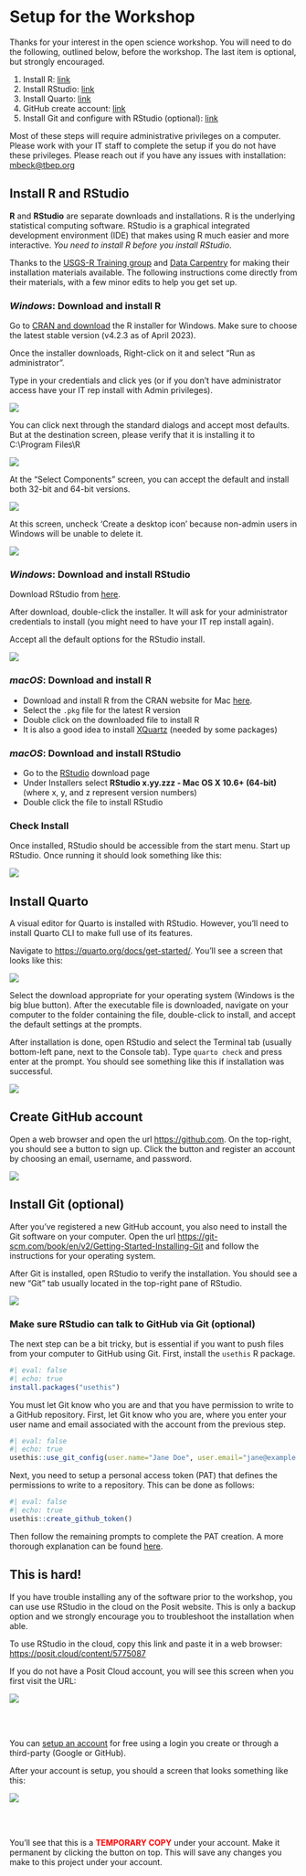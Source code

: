 # Setup for the Workshop {#setup}

Thanks for your interest in the open science workshop. You will need to do the following, outlined below, before the workshop.  The last item is optional, but strongly encouraged. 

1. Install R: [link](https://cran.r-project.org/bin/windows/base/){target="_blank"}
1. Install RStudio: [link](https://posit.co/download/rstudio-desktop/){target="_blank"}
1. Install Quarto: [link](https://quarto.org/docs/get-started/){target="_blank"}
1. GitHub create account: [link](https://github.com){target="_blank"}
1. Install Git and configure with RStudio (optional): [link](https://git-scm.com/book/en/v2/Getting-Started-Installing-Git){target="_blank"}

Most of these steps will require administrative privileges on a computer.  Please work with your IT staff to complete the setup if you do not have these privileges. 
Please reach out if you have any issues with installation: [mbeck@tbep.org](mailto:mbeck@tbep.org)

## Install R and RStudio

**R** and **RStudio** are separate downloads and installations. R is the underlying statistical computing software. RStudio is a graphical integrated development environment (IDE) that makes using R much easier and more interactive. *You need to install R before you install RStudio*.

Thanks to the [USGS-R Training group](https://owi.usgs.gov/R/training.html) and [Data Carpentry](https://datacarpentry.org/R-ecology-lesson/index.html) for making their installation materials available. The following instructions come directly from their materials, with a few minor edits to help you get set up.

### *Windows*: Download and install R

Go to [CRAN and download](https://cran.rstudio.com/bin/windows/base/){target="_blank"} the R installer for Windows. Make sure to choose the latest stable version (v4.2.3 as of April 2023).

Once the installer downloads, Right-click on it and select "Run as administrator".

Type in your credentials and click yes (or if you don't have administrator access have your IT rep install with Admin privileges).

![](img/install_open_as_admin.png)

You can click next through the standard dialogs and accept most defaults. But at the destination screen, please verify that it is installing it to C:\\Program Files\\R

![](img/install_destination.png)

At the "Select Components" screen, you can accept the default and install both 32-bit and 64-bit versions.

![](img/install_arch_window.png)

At this screen, uncheck 'Create a desktop icon' because non-admin users in Windows will be unable to delete it.

![](img/install_tasks.png)

### *Windows*: Download and install RStudio

Download RStudio from [here](https://www.rstudio.com/products/rstudio/download/#download){target="_blank"}.

After download, double-click the installer. It will ask for your administrator credentials to install (you might need to have your IT rep install again).

Accept all the default options for the RStudio install.

![](img/install_rstudio.png)

### *macOS*: Download and install R

-   Download and install R from the CRAN website for Mac [here](https://cran.r-project.org/bin/macosx/){target="_blank"}.
-   Select the `.pkg` file for the latest R version
-   Double click on the downloaded file to install R
-   It is also a good idea to install [XQuartz](https://www.xquartz.org/){target="_blank"} (needed by some packages)

### *macOS*: Download and install RStudio

-   Go to the [RStudio](https://www.rstudio.com/products/rstudio/download/#download){target="_blank"} download page
-   Under Installers select **RStudio x.yy.zzz - Mac OS X 10.6+ (64-bit)** (where x, y, and z represent version numbers)
-   Double click the file to install RStudio

### Check Install

Once installed, RStudio should be accessible from the start menu. Start up RStudio. Once running it should look something like this:

![](img/rstudio.png)

## Install Quarto

A visual editor for Quarto is installed with RStudio.  However, you'll need to install Quarto CLI to make full use of its features.  

Navigate to [https://quarto.org/docs/get-started/](https://quarto.org/docs/get-started/){target="_blank"}.  You'll see a screen that looks like this:

![](img/quartoinstall.PNG)

Select the download appropriate for your operating system (Windows is the big blue button).  After the executable file is downloaded, navigate on your computer to the folder containing the file, double-click to install, and accept the default settings at the prompts.    

After installation is done, open RStudio and select the Terminal tab (usually bottom-left pane, next to the Console tab).  Type `quarto check` and press enter at the prompt.  You should see something like this if installation was successful. 

![](img/quartocheck.PNG)

## Create GitHub account

Open a web browser and open the url <https://github.com>.  On the top-right, you should see a button to sign up. Click the button and register an account by choosing an email, username, and password. 

![](img/githubsignup.PNG)

## Install Git (optional)

After you've registered a new GitHub account, you also need to install the Git software on your computer. Open the url <https://git-scm.com/book/en/v2/Getting-Started-Installing-Git> and follow the instructions for your operating system. 

After Git is installed, open RStudio to verify the installation.  You should see a new "Git" tab usually located in the top-right pane of RStudio. 

![](img/gitpane.PNG)

### Make sure RStudio can talk to GitHub via Git (optional) 

The next step can be a bit tricky, but is essential if you want to push files from your computer to GitHub using Git.  First, install the `usethis` R package. 

```r
#| eval: false
#| echo: true
install.packages("usethis")
```

You must let Git know who you are and that you have permission to write to a GitHub repository.  First, let Git know who you are, where you enter your user name and email associated with the account from the previous step. 

```r
#| eval: false
#| echo: true
usethis::use_git_config(user.name="Jane Doe", user.email="jane@example.org")
```

Next, you need to setup a personal access token (PAT) that defines the permissions to write to a repository.  This can be done as follows:

```r
#| eval: false
#| echo: true
usethis::create_github_token()
```

Then follow the remaining prompts to complete the PAT creation.  A more thorough explanation can be found [here](https://happygitwithr.com/https-pat.html#https-pat){target="_blank"}.

## This is hard!

If you have trouble installing any of the software prior to the workshop, you can use use RStudio in the cloud on the Posit website. This is only a backup option and we strongly encourage you to troubleshoot the installation when able.

To use RStudio in the cloud, copy this link and paste it in a web browser: <https://posit.cloud/content/5775087>

If you do not have a Posit Cloud account, you will see this screen when you first visit the URL:

![](img/cloudsignup.PNG)

<br></br>

You can [setup an account](https://login.rstudio.cloud/register?redirect=https%3A%2F%2Fclient.login.rstudio.cloud%2Foauth%2Flogin%3Fshow_auth%3D0%26show_login%3D1%26show_setup%3D1) for free using a login you create or through a third-party (Google or GitHub).

After your account is setup, you should a screen that looks something like this:

![](img/tempproj.PNG)

<br></br>

You'll see that this is a <b>[TEMPORARY COPY]{style="color:red"}</b> under your account. Make it permanent by clicking the button on top. This will save any changes you make to this project under your account.

